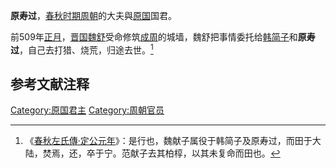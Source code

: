 {{模板:Infobox 先秦人物
|名称= 原寿过
|姓=[[姬姓|姬]]
|氏=原
|名=寿过
|字=
|别名=
|别字=
|谥号=
|时代=春秋
|国家=[[周朝|周]] 
|身份=原国国君
|出生=
|逝世=
|父=
}}
'''原寿过'''，[[春秋时期|春秋时期]][[周朝|周朝]]的大夫與[[原国|原国]]国君。

前509年[[正月|正月]]，[[晋国|晋国]][[魏舒|魏舒]]受命修筑[[成周|成周]]的城墙，魏舒把事情委托给[[韩简子|韩简子]]和'''原寿过'''，自己去打猎、烧荒，归途去世。<ref>《[[s:春秋左氏傳/定公|春秋左氏傳·定公元年]]》：是行也，魏献子属役于韩简子及原寿过，而田于大陆，焚焉，还，卒于宁。范献子去其柏椁，以其未复命而田也。</ref>

==参考文献注释==
{{Reflist}}

[[Category:原国君主|Category:原国君主]]
[[Category:周朝官员|Category:周朝官员]]